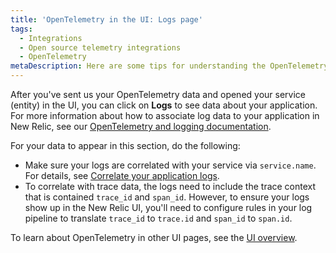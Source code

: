 ```yaml
---
title: 'OpenTelemetry in the UI: Logs page'
tags:
  - Integrations
  - Open source telemetry integrations
  - OpenTelemetry
metaDescription: Here are some tips for understanding the OpenTelemetry logs page in the New Relic UI.
---
```


After you've sent us your OpenTelemetry data and opened your service (entity) in the UI, you can click on **Logs** to see data about your application. For more information about how to associate log data to your application in New Relic, see our [OpenTelemetry and logging documentation](/docs/more-integrations/open-source-telemetry-integrations/opentelemetry/best-practices/opentelemetry-best-practices-logs).

For your data to appear in this section, do the following:

* Make sure your logs are correlated with your service via `service.name`. For details, see [Correlate your application logs](/docs/more-integrations/open-source-telemetry-integrations/opentelemetry/best-practices/opentelemetry-best-practices-logs#log-correlation).
* To correlate with trace data, the logs need to include the trace context that is contained `trace_id` and `span_id`. However, to ensure your logs show up in the New Relic UI, you'll need to configure rules in your log pipeline to translate `trace_id` to `trace.id` and `span_id` to `span.id`.

To learn about OpenTelemetry in other UI pages, see the [UI overview](/docs/more-integrations/open-source-telemetry-integrations/opentelemetry/view-your-data/opentelemetry-view-your-data).